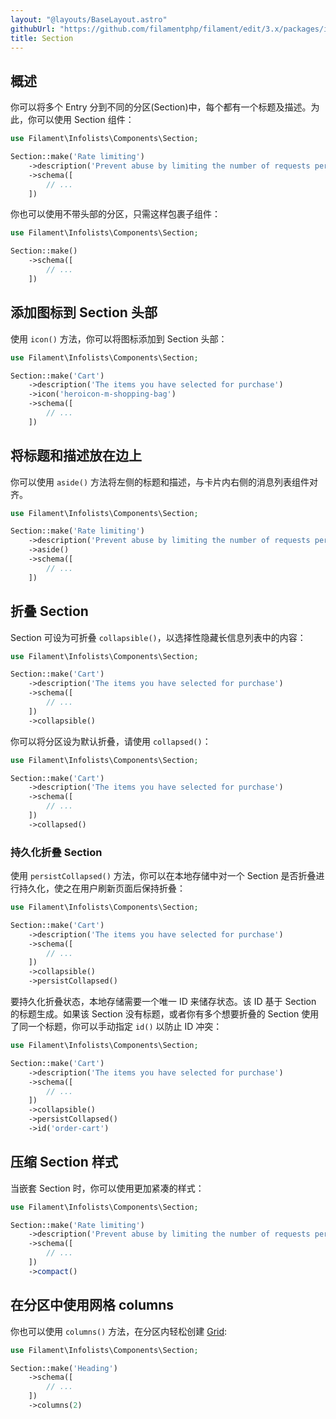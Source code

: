 ```yaml
---
layout: "@layouts/BaseLayout.astro"
githubUrl: "https://github.com/filamentphp/filament/edit/3.x/packages/infolists/docs/04-layout/05-section.md"
title: Section
---
```


## 概述

你可以将多个 Entry 分到不同的分区(Section)中，每个都有一个标题及描述。为此，你可以使用 Section 组件：

```php
use Filament\Infolists\Components\Section;

Section::make('Rate limiting')
    ->description('Prevent abuse by limiting the number of requests per period')
    ->schema([
        // ...
    ])
```

<AutoScreenshot name="infolists/layout/section/simple" alt="Section" version="3.x" />

你也可以使用不带头部的分区，只需这样包裹子组件：

```php
use Filament\Infolists\Components\Section;

Section::make()
    ->schema([
        // ...
    ])
```

<AutoScreenshot name="infolists/layout/section/without-header" alt="Section without header" version="3.x" />

## 添加图标到 Section 头部

使用 `icon()` 方法，你可以将图标添加到 Section 头部：

```php
use Filament\Infolists\Components\Section;

Section::make('Cart')
    ->description('The items you have selected for purchase')
    ->icon('heroicon-m-shopping-bag')
    ->schema([
        // ...
    ])
```

<AutoScreenshot name="infolists/layout/section/icons" alt="Section with icon" version="3.x" />

## 将标题和描述放在边上

你可以使用 `aside()` 方法将左侧的标题和描述，与卡片内右侧的消息列表组件对齐。

```php
use Filament\Infolists\Components\Section;

Section::make('Rate limiting')
    ->description('Prevent abuse by limiting the number of requests per period')
    ->aside()
    ->schema([
        // ...
    ])
```

<AutoScreenshot name="infolists/layout/section/aside" alt="Section with heading and description aside" version="3.x" />

## 折叠 Section

Section 可设为可折叠 `collapsible()`，以选择性隐藏长信息列表中的内容：

```php
use Filament\Infolists\Components\Section;

Section::make('Cart')
    ->description('The items you have selected for purchase')
    ->schema([
        // ...
    ])
    ->collapsible()
```

你可以将分区设为默认折叠，请使用 `collapsed()`：

```php
use Filament\Infolists\Components\Section;

Section::make('Cart')
    ->description('The items you have selected for purchase')
    ->schema([
        // ...
    ])
    ->collapsed()
```

<AutoScreenshot name="infolists/layout/section/collapsed" alt="Collapsed section" version="3.x" />

### 持久化折叠 Section

使用 `persistCollapsed()` 方法，你可以在本地存储中对一个 Section 是否折叠进行持久化，使之在用户刷新页面后保持折叠：

```php
use Filament\Infolists\Components\Section;

Section::make('Cart')
    ->description('The items you have selected for purchase')
    ->schema([
        // ...
    ])
    ->collapsible()
    ->persistCollapsed()
```

要持久化折叠状态，本地存储需要一个唯一 ID 来储存状态。该 ID 基于 Section 的标题生成。如果该 Section 没有标题，或者你有多个想要折叠的 Section 使用了同一个标题，你可以手动指定 `id()` 以防止 ID 冲突：

```php
use Filament\Infolists\Components\Section;

Section::make('Cart')
    ->description('The items you have selected for purchase')
    ->schema([
        // ...
    ])
    ->collapsible()
    ->persistCollapsed()
    ->id('order-cart')
```

## 压缩 Section 样式

当嵌套 Section 时，你可以使用更加紧凑的样式：

```php
use Filament\Infolists\Components\Section;

Section::make('Rate limiting')
    ->description('Prevent abuse by limiting the number of requests per period')
    ->schema([
        // ...
    ])
    ->compact()
```

<AutoScreenshot name="infolists/layout/section/compact" alt="Compact section" version="3.x" />

## 在分区中使用网格 columns

你也可以使用 `columns()` 方法，在分区内轻松创建 [Grid](grid):

```php
use Filament\Infolists\Components\Section;

Section::make('Heading')
    ->schema([
        // ...
    ])
    ->columns(2)
```
